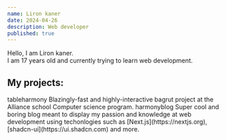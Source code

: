 ---
name: Liron kaner
date: 2024-04-26
description: Web developer
published: true
---

Hello, I am Liron kaner. \
I am 17 years old and currently trying to learn web development.

## My projects:

<Link
  href="https://github.com/liron1111/tableharmony"
  className="underline-offset-4"
>
  tableharmony
</Link>
Blazingly-fast and highly-interactive bagrut project at the Alliance school Computer
science program.

<Link href="https://github.com/liron1111/blog" className="underline-offset-4">
  harmonyblog
</Link>
Super cool and boring blog meant to display my passion and knowledge at web development
using techonlogies such as [Next.js](https://nextjs.org), [shadcn-ui](https://ui.shadcn.com)
and more.

